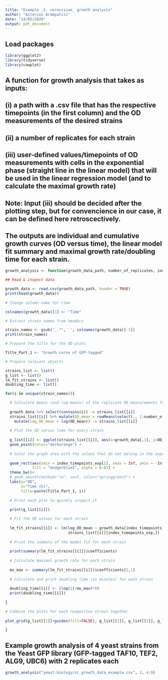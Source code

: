 ```yaml
---
title: "Example _S. cerevisiae_ growth analysis"
author: "Asterios Arampatzis"
date: "14/05/2020"
output: pdf_document
---
```


## Load packages

```r
library(ggplot2)
library(tidyverse)
library(cowplot)
```

## A function for growth analysis that takes as inputs:

## (i) a path with a .csv file that has the respective timepoints (in the first column) and the OD measurements of the desired strains 
## (ii) a number of replicates for each strain
## (iii) user-defined values/timepoints of OD measurements with cells in the exponential phase (straight line in the linear model) that will be used in the linear regression model (and to calculate the maximal growth rate)

## Note: Input (iii) should be decided after the plotting step, but for convencience in our case, it can be defined here retroscectively.

## The outputs are individual and cumulative growth curves (OD versus time), the linear model fit summary and maximal growth rate/doubling time for each strain.


```r

growth_analysis <- function(growth_data_path, number_of_replicates, index_timepoints_exp){

## Read & inspect data

growth_data <- read.csv(growth_data_path, header = TRUE)
print(head(growth_data))
  
# Change column name for time

colnames(growth_data)[1] <- "Time"

# Extract strain names from headers

strain_names <- gsub("_.*", '', colnames(growth_data)[-1])
print(strain_names)

# Prepare the title for the OD-plots

Title_Part_1 <- "Growth curve of GFP-tagged"

# Prepare relevant objects

strains_list <- list()
g_list <- list()
lm_fit_strains <- list()
doubling_time <- list()

for(i in unique(strain_names)){

  # Calculate means (and log-means) of the replicate OD measurements for every strain
  
  growth_data %>% select(contains(i)) -> strains_list[[i]]
  strains_list[[i]] %>% mutate(OD_mean = rowMeans(select(., 1:number_of_replicates))) %>% 
    mutate(log_OD_mean = log(OD_mean)) -> strains_list[[i]]
  
  # Plot the OD versus time for every strain
  
  g_list[[i]] <- ggplot(strains_list[[i]], aes(x=growth_data[,1], y=OD_mean)) + 
  geom_point(color="darkorange") + 
    
  # Color the graph area with the values that do not belong in the exponential phase
    
  geom_rect(aes(xmin = index_timepoints_exp[1], xmax = Inf, ymin = -Inf, ymax = Inf), 
            fill = "dodgerblue2", alpha = 0.03) +
  theme_bw()+
  # geom_smooth(method="lm", se=F, color="springgreen3") + 
  labs(y="OD", 
       x="Time (h)", 
       title=paste(Title_Part_1, i))
  
  # Print each plot to quickly inspect it
  
  print(g_list[[i]])

  # Fit the OD values for each strain
  
  lm_fit_strains[[i]] <- lm(log_OD_mean ~ growth_data[index_timepoints_exp,1], 
                            strains_list[[i]][index_timepoints_exp,])
  
  # Print the summary of the model fit for each strain
  
  print(summary(lm_fit_strains[[i]])$coefficients)
  
  # Calculate maximal growth rate for each strain
  
  mu_max <- summary(lm_fit_strains[[i]])$coefficients[2,1]
  
  # Calculate and print doubling time (in minutes) for each strain
  
  doubling_time[[i]] <- (log(2)/mu_max)*60
  print(doubling_time[[i]])
  
}

# Combine the plots for each respective strain together
  
plot_grid(g_list[[1]]+guides(fill=FALSE), g_list[[2]], g_list[[3]], g_list[[4]])

}

```

## Example growth analysis of 4 yeast strains from the Yeast GFP library (GFP-tagged TAF10, TEF2, ALG9, UBC6) with 2 replicates each

```r

growth_analysis("yeast-biology/sc_growth_data_example.csv", 2, 4:9)

```

